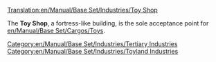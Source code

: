 [[Translation:en/Manual/Base Set/Industries/Toy Shop]]

{{en/Manual/Base Set/Industries/Industries|image=en/ToyShop.png.png
|name=Toy Shop
|climates=[[en/Manual/Climates]]
|accepts=[[en/Manual/Base Set/Cargos/Toys]]
|produces=Nothing
|notes=Not present in other [[en/Manual/Climates]].
}}

The '''Toy Shop''', a fortress-like building, is the sole acceptance point for [[en/Manual/Base Set/Cargos/Toys]].

{{en/Manual/Base Set/Industries/Navbox Industries}}

[[Category:en/Manual/Base Set/Industries/Tertiary Industries]]
[[Category:en/Manual/Base Set/Industries/Toyland Industries]]